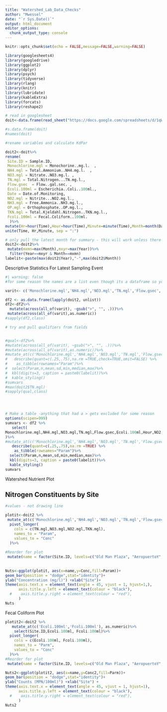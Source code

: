 ```yaml
---
title: "Watershed_Lab_Data_Checks"
author: "Mwessel"
date: "`r Sys.Date()`"
output: html_document
editor_options: 
  chunk_output_type: console
---
```


```r
knitr::opts_chunk$set(echo = FALSE,message=FALSE,warning=FALSE)

```



```r

library(googlesheets4)
library(googledrive)
library(ggplot2)
library(dplyr)
library(psych)
library(tidyverse)
library(rlang)
library(knitr)
library(lubridate)
library(kableExtra)
library(forcats)
library(reshape2)

# read in googlesheet
doit<-data.frame(read_sheet("https://docs.google.com/spreadsheets/d/1qWWiaY-w2_Z-NJINq-mnOCpXk_fTmuQxA0sgXArYbgg/edit?usp=sharing"))

#s.data.frame(doit)
#names(doit)

#rename variables and calculate KdPar

doit2<-doit%>%
rename(
 Site.ID = Sample.ID,  
 Monochlorine.mgl = Monochorine..mg.l.  ,        
 NH4.mgl = Total.Ammonium..NH4.mg.l.  ,          
 NO3.mgl = Nitrate..NO3.mg.l. ,                  
 TN.mgl = Total.Nitrogen...TN.mg.l.,             
 Flow.gsec  = Flow..gal.sec. ,                   
 Ecoli.100ml = Escherichia..Coli..100ml.,        
 Date = Date.of.Monitoring,                      
 NO2.mgl = Nitrite...NO2.mg.l.,                  
 NH3.mgl = Free.Ammonia..NH3.mg.l.,              
 OP.mgl = Orthophosphate..OP.mg.l.,              
 TKN.mgl = Total.Kjeldahl.Nitrogen..TKN.mg.l.,   
 Fcoli.100ml = Fecal.Coliform..100ml.                  
  )%>%
mutate(Hr=hour(Time),Hour=hour(Time),Minute=minute(Time),Month=month(Date),Year=year(Date))%>%
unite(Time, Hr,Minute, sep = ":")

# only pull the latest month for summary - this will work unless there is a sampling event that crosses a month
doit2<-doit2%>%
 mutate(mxmn=max(Month),mxyr=max(Year))%>%
  filter(Year==mxyr & Month==mxmn)
labelit<-paste(max(doit2$Year),"-",max(doit2$Month))
```


Descriptive Statistics For Latest Sampling Event


```r



#| warning: false
#for some reason the names are a list even though its a dataframe so you have to unlist it;

varit<- c('Monochlorine.mgl','NH4.mgl','NO3.mgl','TN.mgl','Flow.gsec','Ecoli.100ml','Hour','NO2.mgl','NH3.mgl','OP.mgl','TKN.mgl','Fcoli.100ml')

df2 <- as.data.frame(lapply(doit2, unlist))
df2<-df2%>%
  mutate(across(all_of(varit), ~gsub(">", "", .)))%>%
 mutate(across(all_of(varit),as.numeric))
#sapply(df2,class)

# try and pull qualifiers from fields


#qual<-df2%>% 
#mutate(across(all_of(varit), ~gsub(">", "", .)))%>%
#mutate(across(all_of(varit),as.numeric))%>%  
#mutate_at(c('Monochlorine.mgl','NH4.mgl','NO3.mgl','TN.mgl','Flow.gsec','Ecoli.100ml','#Hour','NO2.mgl','NH3.mgl','OP.mgl','TKN.mgl','Fcoli.100ml'), as.numeric)%>% 
#   describe(quant=c(.25,.75),na.rm =TRUE,check=TRUE,omit=FALSE) %>%
#    as_tibble(rownames="Param")%>%
#  select(Param,n,mean,sd,min,median,max)%>%
#  kbl(digits=3, caption = paste0(labelit))%>%
#  kable_styling()
#sumvars
#max(doit2$TN.mgl)
#sapply(qual,class)




# Make a table -anything that had a > gets excluded for some reason
options(scipen=999)
sumvars <- df2 %>%
   select(
Monochlorine.mgl,NH4.mgl,NO3.mgl,TN.mgl,Flow.gsec,Ecoli.100ml,Hour,NO2.mgl,NH3.mgl,OP.mgl,TKN.mgl,Fcoli.100ml
)%>%
#mutate_at(c('Monochlorine.mgl','NH4.mgl','NO3.mgl','TN.mgl','Flow.gsec','Ecoli.100ml','#Hour','NO2.mgl','NH3.mgl','OP.mgl','TKN.mgl','Fcoli.100ml'), as.numeric)%>% 
   describe(quant=c(.25,.75),na.rm =TRUE) %>%
    as_tibble(rownames="Param")%>%
  select(Param,n,mean,sd,min,median,max)%>%
  kbl(digits=3, caption = paste0(labelit))%>%
  kable_styling()
sumvars


```



Watershed Nutrient Plot

##  Nitrogen Constituents by Site
```r

#values - not drawing line

plotit<-doit2 %>%
 mutate_at(c('Monochlorine.mgl','NH4.mgl','NO3.mgl','TN.mgl','Flow.gsec','Ecoli.100ml','Hour','NO2.mgl','NH3.mgl','OP.mgl','TKN.mgl','Fcoli.100ml'), as.numeric)%>%
  pivot_longer(
    cols = c(TN.mgl,NO3.mgl,NO2.mgl,TKN.mgl),
    names_to = "Param",
    values_to = "Conc"
  )%>%
 
#Reorder for plot
 mutate(name = factor(Site.ID, levels=c("Old Man Plaza", "AeropuertoY", "Plant", "P3_out", "P4_out","Bridge", "Turtle Stream", "Coronel Pond")))
         
 
Nuts<-ggplot(plotit, aes(x=name,y=Conc,fill=Param))+
geom_bar(position = "dodge",stat="identity")+
ylab("Concentration (mg/l)") +xlab("Site")+
theme(axis.text.x = element_text(angle = 45, vjust = 1, hjust=1,),
      axis.title.y.left = element_text(colour = "black"),
  #    axis.title.y.right = element_text(colour = "red"),
      )
Nuts

```

Fecal Coliform Plot

```r

plotit2<-doit2 %>%
   mutate_at(c('Ecoli.100ml','Fcoli.100ml'), as.numeric)%>%
    select(Site.ID,Ecoli.100ml, Fcoli.100ml)%>%
  pivot_longer(
    cols = c(Ecoli.100ml, Fcoli.100ml),
    names_to = "Parm",
    values_to = "Conc"
  )%>%
#Reorder for plot
 mutate(name = factor(Site.ID, levels=c("Old Man Plaza", "AeropuertoY", "Plant", "P3_out", "P4_out","Bridge", "Turtle Stream", "Coronel Pond")),Conc2=as.numeric(Conc))

Nuts2<-ggplot(plotit2, aes(x=name,y=Conc2,fill=Parm))+
geom_bar(position = "dodge",stat="identity")+
ylab("Counts (MPN/100ml)") +xlab("Site") +
theme(axis.text.x = element_text(angle = 45, vjust = 1, hjust=1),
      axis.title.y.left = element_text(colour = "black"),
  #    axis.title.y.right = element_text(colour = "red"),
      )
Nuts2

```



